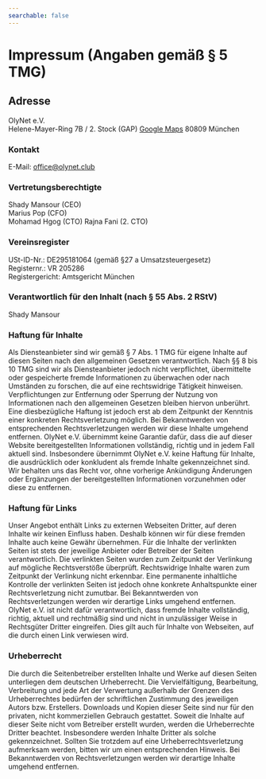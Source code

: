 ```yaml
---
searchable: false
---
```


# Impressum (Angaben gemäß § 5 TMG)

## Adresse

OlyNet e.V.  
Helene-Mayer-Ring 7B / 2. Stock (GAP)  [Google Maps](https://g.page/r/CYubh5FnTtN0EBI/)
80809 München

### Kontakt

E-Mail: office@olynet.club

### Vertretungsberechtigte

Shady Mansour (CEO)  
Marius Pop (CFO)  
Mohamad Hgog (CTO)
Rajna Fani (2. CTO)

### Vereinsregister

USt-ID-Nr.: DE295181064 (gemäß §27 a Umsatzsteuergesetz)  
Registernr.: VR 205286  
Registergericht: Amtsgericht München

### Verantwortlich für den Inhalt (nach § 55 Abs. 2 RStV)

Shady Mansour

### Haftung für Inhalte

Als Diensteanbieter sind wir gemäß § 7 Abs. 1 TMG für eigene Inhalte auf diesen Seiten nach den allgemeinen Gesetzen verantwortlich. Nach §§ 8 bis 10 TMG sind wir als Diensteanbieter jedoch nicht verpflichtet, übermittelte oder gespeicherte fremde Informationen zu überwachen oder nach Umständen zu forschen, die auf eine rechtswidrige Tätigkeit hinweisen.
Verpflichtungen zur Entfernung oder Sperrung der Nutzung von Informationen nach den allgemeinen Gesetzen bleiben hiervon unberührt. Eine diesbezügliche Haftung ist jedoch erst ab dem Zeitpunkt der Kenntnis einer konkreten Rechtsverletzung möglich. Bei Bekanntwerden von entsprechenden Rechtsverletzungen werden wir diese Inhalte umgehend entfernen.
OlyNet e.V. übernimmt keine Garantie dafür, dass die auf dieser Website bereitgestellten Informationen vollständig, richtig und in jedem Fall aktuell sind. Insbesondere übernimmt OlyNet e.V. keine Haftung für Inhalte, die ausdrücklich oder konkludent als fremde Inhalte gekennzeichnet sind.
Wir behalten uns das Recht vor, ohne vorherige Ankündigung Änderungen oder Ergänzungen der bereitgestellten Informationen vorzunehmen oder diese zu entfernen.

### Haftung für Links

Unser Angebot enthält Links zu externen Webseiten Dritter, auf deren Inhalte wir keinen Einfluss haben. Deshalb können wir für diese fremden Inhalte auch keine Gewähr übernehmen. Für die Inhalte der verlinkten Seiten ist stets der jeweilige Anbieter oder Betreiber der Seiten verantwortlich. Die verlinkten Seiten wurden zum Zeitpunkt der Verlinkung auf mögliche Rechtsverstöße überprüft. Rechtswidrige Inhalte waren zum Zeitpunkt der Verlinkung nicht erkennbar.
Eine permanente inhaltliche Kontrolle der verlinkten Seiten ist jedoch ohne konkrete Anhaltspunkte einer Rechtsverletzung nicht zumutbar. Bei Bekanntwerden von Rechtsverletzungen werden wir derartige Links umgehend entfernen.
OlyNet e.V. ist nicht dafür verantwortlich, dass fremde Inhalte vollständig, richtig, aktuell und rechtmäßig sind und nicht in unzulässiger Weise in Rechtsgüter Dritter eingreifen. Dies gilt auch für Inhalte von Webseiten, auf die durch einen Link verwiesen wird.

### Urheberrecht

Die durch die Seitenbetreiber erstellten Inhalte und Werke auf diesen Seiten unterliegen dem deutschen Urheberrecht. Die Vervielfältigung, Bearbeitung, Verbreitung und jede Art der Verwertung außerhalb der Grenzen des Urheberrechtes bedürfen der schriftlichen Zustimmung des jeweiligen Autors bzw. Erstellers. Downloads und Kopien dieser Seite sind nur für den privaten, nicht kommerziellen Gebrauch gestattet.
Soweit die Inhalte auf dieser Seite nicht vom Betreiber erstellt wurden, werden die Urheberrechte Dritter beachtet. Insbesondere werden Inhalte Dritter als solche gekennzeichnet. Sollten Sie trotzdem auf eine Urheberrechtsverletzung aufmerksam werden, bitten wir um einen entsprechenden Hinweis. Bei Bekanntwerden von Rechtsverletzungen werden wir derartige Inhalte umgehend entfernen.
